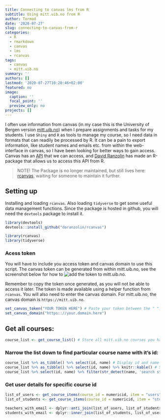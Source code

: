 ```yaml
---
title: Connecting to canvas lms from R
subtitle: Using mitt.uib.no from R
author: Tormod
date: '2020-07-27'
slug: connecting-to-canvas-from-r
categories:
  - R
  - rmarkdown
  - canvas
  - lms
  - rcanvas
tags:
  - canvas
  - mitt.uib.no
summary: ''
authors: []
lastmod: '2020-07-27T10:20:46+02:00'
featured: no
image:
  caption: ''
  focal_point: ''
  preview_only: no
projects: []
---
```


I often use information from canvas (in my case this is the University of Bergen version [mitt.uib.no](https:://mitt.uib.no)) when I prepare assignments and tasks for my students. I use `Shiny` and `R` as tools to manage my course, so I need data in formats that can readily be processed by R. It can be a pain to export information, like student names and emails etc. from within the web-interface in canvas, so I have been looking for better ways to gain access. Canvas has an [API](https://canvas.instructure.com/doc/api/) that we can access, and [David Ranzolin](https://github.com/daranzolin) has made an R-package that allows us to access this API from R. 

> NOTE! The Package is no longer maintained, but still lives here: [rcanvas](https://github.com/daranzolin/rcanvas), waiting for someone to maintain it further. 

## Setting up

Installing and loading `rcanvas`. Also loading `tidyverse` to get some useful data management functions. Since the package is hosted in github, you will need the `devtools` package to install it. 

```r
library(devtools)
devtools::install_github("daranzolin/rcanvas")
```

```r
library(rcanvas)
library(tidyverse)
```
 
### Acess token

You will have to include you access token and canvas domain to use this script. The canvas token can be generated from within mitt.uib.no, see the screenshot below for how to ![add the token to mitt.uib.no](/post/2020-07-27-connecting-to-canvas-from-r.en_files/canvas_token.png). 

Remember to copy the token once generated, as you will not be able to access it later. The token is made available using a helper function from `rcanvas`. You will also need to enter the canvas domain. For mitt.uib.no, the canvas domain is `https://mitt.uib.no`. 

```r
set_canvas_token("YOUR TOKEN HERE") # Paste your token between the " ". 
set_canvas_domain("https:://your.domain.here") 
```

## Get all courses:

```r
course_list <- get_course_list() # Store all mitt.uib.no courses you have access to into vector
```

### Narrow the list down to find particular course name with it's id: 

```r
course_list %>% as_tibble() %>% select(id, name) # Display id and name of course
course_list %>% as_tibble() %>% select(id, name) %>% knitr::kable() # Show all when there is a long list
course_list %>% select(id, name) %>% filter(str_detect(name, 'search string')) # Search for specific string in name of course
```

### Get user details for specific course id

```r
list_of_users <- get_course_items(course_id = numericid, item = "users", include = "email") # Get all users, but teachers are also in here
list_of_students <- get_course_items(course_id = numericid, item = "students", include = "email") # Get all students, but email is not included

teachers_with_email <- dplyr::anti_join(list_of_users, list_of_students, by = "id") # Filter out teachers only
students_with_email <- dplyr::inner_join(list_of_students, list_of_users, by = "id") # Merges email with student list. BONUS: Also drops "Teststudent" due to NA in 'sis_user_id'.  
```

